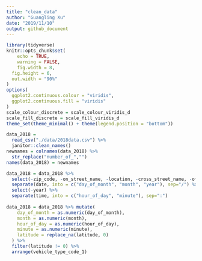 ```yaml
---
title: "clean_data"
author: "Guangling Xu"
date: "2019/11/10"
output: github_document
---
```


```r
library(tidyverse)
knitr::opts_chunk$set(
	echo = TRUE,
	warning = FALSE,
	fig.width = 8, 
  fig.height = 6,
  out.width = "90%"
)
options(
  ggplot2.continuous.colour = "viridis",
  ggplot2.continuous.fill = "viridis"
)
scale_colour_discrete = scale_colour_viridis_d
scale_fill_discrete = scale_fill_viridis_d
theme_set(theme_minimal() + theme(legend.position = "bottom"))
```

```r
data_2018 =
  read_csv("./data/2018data.csv") %>% 
  janitor::clean_names() 
newnames = colnames(data_2018) %>% 
  str_replace("number_of_","") 
names(data_2018) = newnames

data_2018 = data_2018 %>% 
  select(-zip_code, -on_street_name, -location, -cross_street_name, -off_street_name,-collision_id) %>% 
  separate(date, into = c("day_of_month", "month", "year"), sep="/") %>% 
  select(-year) %>% 
  separate(time, into = c("hour_of_day", "minute"), sep=":") 
  
data_2018 = data_2018 %>% mutate(
    day_of_month = as.numeric(day_of_month),
    month = as.numeric(month),
    hour_of_day = as.numeric(hour_of_day),
    minute = as.numeric(minute),
    latitude = replace_na(latitude, 0)
  ) %>% 
  filter(latitude != 0) %>% 
  arrange(vehicle_type_code_1)
  
```

